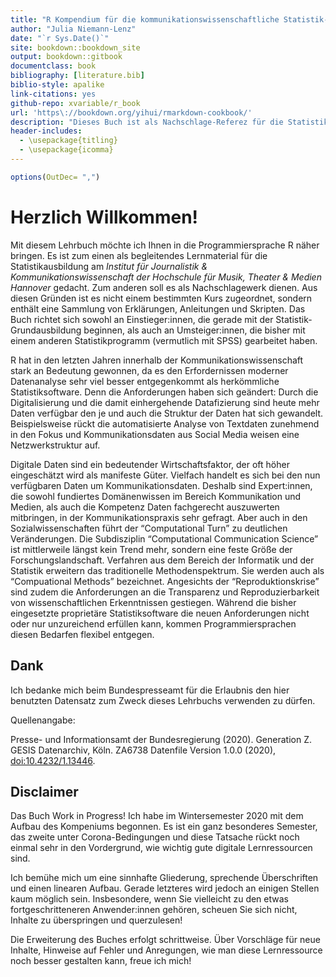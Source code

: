 ```yaml
--- 
title: "R Kompendium für die kommunikationswissenschaftliche Statistik- und Datenanalyse-Ausbildung am IJK Hannover"
author: "Julia Niemann-Lenz"
date: "`r Sys.Date()`"
site: bookdown::bookdown_site
output: bookdown::gitbook
documentclass: book
bibliography: [literature.bib]
biblio-style: apalike
link-citations: yes
github-repo: xvariable/r_book
url: 'https\://bookdown.org/yihui/rmarkdown-cookbook/'
description: "Dieses Buch ist als Nachschlage-Referez für die Statistik-Ausbildung in der Kommunikationswissenschaft gedacht."
header-includes:
  - \usepackage{titling}
  - \usepackage{icomma}
---
```


```r
options(OutDec= ",")
```

# Herzlich Willkommen! {-}

Mit diesem Lehrbuch möchte ich Ihnen in die Programmiersprache R näher bringen. Es ist zum einen als begleitendes Lernmaterial für die Statistikausbildung am *Institut für Journalistik & Kommunikationswissenschaft der Hochschule für Musik, Theater & Medien Hannover* gedacht. Zum anderen soll es als Nachschlagewerk dienen. Aus diesen Gründen ist es nicht einem bestimmten Kurs zugeordnet, sondern enthält eine Sammlung von Erklärungen, Anleitungen und Skripten. Das Buch richtet sich sowohl an Einstieger:innen, die gerade mit der Statistik-Grundausbildung beginnen, als auch an Umsteiger:innen, die bisher mit einem anderen Statistikprogramm (vermutlich mit SPSS) gearbeitet haben. 

R hat in den letzten Jahren innerhalb der Kommunikationswissenschaft stark an Bedeutung gewonnen, da es den Erfordernissen moderner Datenanalyse sehr viel besser entgegenkommt als herkömmliche Statistiksoftware. Denn die Anforderungen haben sich geändert: Durch die Digitalisierung und die damit einhergehende Datafizierung sind heute mehr Daten verfügbar den je und auch die Struktur der Daten hat sich gewandelt. Beispielsweise rückt die automatisierte Analyse von Textdaten zunehmend in den Fokus und Kommunikationsdaten aus Social Media weisen eine Netzwerkstruktur auf.

Digitale Daten sind ein bedeutender Wirtschaftsfaktor, der oft höher eingeschätzt wird als manifeste Güter. Vielfach handelt es sich bei den nun verfügbaren Daten um Kommunikationsdaten. Deshalb sind Expert:innen, die sowohl fundiertes Domänenwissen im Bereich Kommunikation und Medien, als auch die Kompetenz Daten fachgerecht auszuwerten mitbringen, in der Kommunikationspraxis sehr gefragt. Aber auch in den Sozialwissenschaften führt der "Computational Turn" zu deutlichen Veränderungen. Die Subdisziplin "Computational Communication Science" ist mittlerweile längst kein Trend mehr, sondern eine feste Größe der Forschungslandschaft. Verfahren aus dem Bereich der Informatik und der Statistik erweitern das traditionelle Methodenspektrum. Sie werden auch als "Compuational Methods" bezeichnet. Angesichts der "Reproduktionskrise" sind zudem die Anforderungen an die Transparenz und Reproduzierbarkeit von wissenschaftlichen Erkenntnissen gestiegen. Während die bisher eingesetzte proprietäre Statistiksoftware die neuen Anforderungen nicht oder nur unzureichend erfüllen kann, kommen Programmiersprachen diesen Bedarfen flexibel entgegen. 


<!--## Features des Buches {-}
Dieses Buch ist ein *Jupyter Book*. Das bedeutet es ist in Markdown und in *Jupyter-Notebooks* geschrieben und der gesamte Code, den Sie im Buch finden wurde bei seiner Erstellung ausgeführt und wird auf github gehostet. Das Buch bietet gewisse Features, die hier kurz erläutert werden:

Die Hauptnavigation finden Sie links. 

Sie können mit den Pfeiltasten  vorwärts `→` und rückwärts  `←` durch die einzelnen Seiten blättern.
-->

## Dank {-}

Ich bedanke mich beim Bundespresseamt für die Erlaubnis den hier benutzten Datensatz zum Zweck dieses Lehrbuchs verwenden zu dürfen. 

Quellenangabe:

Presse- und Informationsamt der Bundesregierung (2020). Generation Z. GESIS Datenarchiv, Köln. ZA6738 Datenfile Version 1.0.0 (2020), [doi:10.4232/1.13446](https://dbk.gesis.org/dbksearch/sdesc2.asp?no=6738&db=e&doi=10.4232/1.13446). 

## Disclaimer {-}

Das Buch Work in Progress! Ich habe im Wintersemester 2020 mit dem Aufbau des Kompeniums begonnen. Es ist ein ganz besonderes Semester, das zweite unter Corona-Bedingungen und diese Tatsache rückt noch einmal sehr in den Vordergrund, wie wichtig gute digitale Lernressourcen sind. 

Ich bemühe mich um eine sinnhafte Gliederung, sprechende Überschriften und einen linearen Aufbau. Gerade letzteres wird jedoch an einigen Stellen kaum möglich sein. Insbesondere, wenn Sie vielleicht zu den etwas fortgeschritteneren Anwender:innen gehören, scheuen Sie sich nicht, Inhalte zu überspringen und querzulesen!

Die Erweiterung des Buches erfolgt schrittweise. Über Vorschläge für neue Inhalte, Hinweise auf Fehler und Anregungen, wie man diese Lernressource noch besser gestalten kann, freue ich mich!

